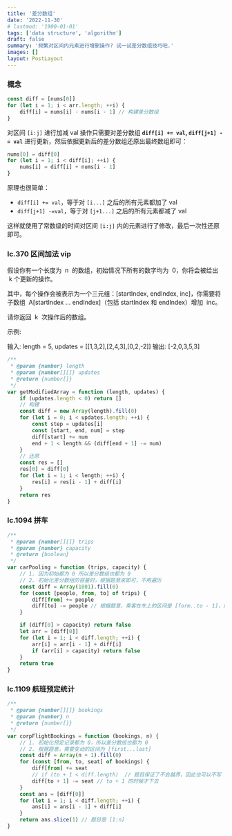 ```yaml
---
title: '差分数组'
date: '2022-11-30'
# lastmod: '1900-01-01'
tags: ['data structure', 'algorithm']
draft: false
summary: '频繁对区间内元素进行增删操作? 试一试差分数组技巧吧.'
images: []
layout: PostLayout
---
```


### 概念

```js
const diff = [nums[0]]
for (let i = 1; i < arr.length; ++i) {
    diff[i] = nums[i] - nums[i - 1] // 构建差分数组
}
```

对区间 `[i:j]` 进行加减 val 操作只需要对差分数组 **`diff[i] += val`, `diff[j+1] -= val`** 进行更新，然后依据更新后的差分数组还原出最终数组即可：

```js
nums[0] = diff[0]
for (let i = 1; i < diff[i]; ++i) {
    nums[i] = diff[i] + nums[i - 1]
}
```

原理也很简单：

-   `diff[i] += val`，等于对 `[i...]` 之后的所有元素都加了 val
-   `diff[j+1] -=val`，等于对 `[j+1...]` 之后的所有元素都减了 val

这样就使用了常数级的时间对区间 `[i:j]` 内的元素进行了修改，最后一次性还原即可。

### lc.370 区间加法 vip

假设你有一个长度为  n  的数组，初始情况下所有的数字均为  0，你将会被给出  k​​​​​​​ 个更新的操作。

其中，每个操作会被表示为一个三元组：[startIndex, endIndex, inc]，你需要将子数组  A[startIndex ... endIndex]（包括 startIndex 和 endIndex）增加  inc。

请你返回  k  次操作后的数组。

示例:

输入: length = 5, updates = [[1,3,2],[2,4,3],[0,2,-2]]
输出: [-2,0,3,5,3]

```js
/**
 * @param {number} length
 * @param {number[][]} updates
 * @return {number[]}
 */
var getModifiedArray = function (length, updates) {
    if (updates.length < 0) return []
    // 构建
    const diff = new Array(length).fill(0)
    for (let i = 0; i < updates.length; ++i) {
        const step = updates[i]
        const [start, end, num] = step
        diff[start] += num
        end + 1 < length && (diff[end + 1] -= num)
    }
    // 还原
    const res = []
    res[0] = diff[0]
    for (let i = 1; i < length; ++i) {
        res[i] = res[i - 1] + diff[i]
    }
    return res
}
```

### lc.1094 拼车

```js
/**
 * @param {number[][]} trips
 * @param {number} capacity
 * @return {boolean}
 */
var carPooling = function (trips, capacity) {
    // 1. 因为初始都为 0 所以差分数组也都为 0
    // 2. 初始化差分数组的容量时，根据题意来即可，不用遍历
    const diff = Array(1001).fill(0)
    for (const [people, from, to] of trips) {
        diff[from] += people
        diff[to] -= people // 根据题意，乘客在车上的区间是 [form..to - 1]，即需要变动的区间
    }

    if (diff[0] > capacity) return false
    let arr = [diff[0]]
    for (let i = 1; i < diff.length; ++i) {
        arr[i] = arr[i - 1] + diff[i]
        if (arr[i] > capacity) return false
    }
    return true
}
```

### lc.1109 航班预定统计

```js
/**
 * @param {number[][]} bookings
 * @param {number} n
 * @return {number[]}
 */
var corpFlightBookings = function (bookings, n) {
    // 1. 初始化预定记录都为 0，所以差分数组也都为 0
    // 2. 根据题意，需要变动的区间为 [first...last]
    const diff = Array(n + 1).fill(0)
    for (const [from, to, seat] of bookings) {
        diff[from] += seat
        // if (to + 1 < diff.length)  // 题目保证了不会越界，因此也可以不写
        diff[to + 1] -= seat // to + 1 的时候才下去
    }
    const ans = [diff[0]]
    for (let i = 1; i < diff.length; ++i) {
        ans[i] = ans[i - 1] + diff[i]
    }
    return ans.slice(1) // 题目是 [1:n]
}
```

